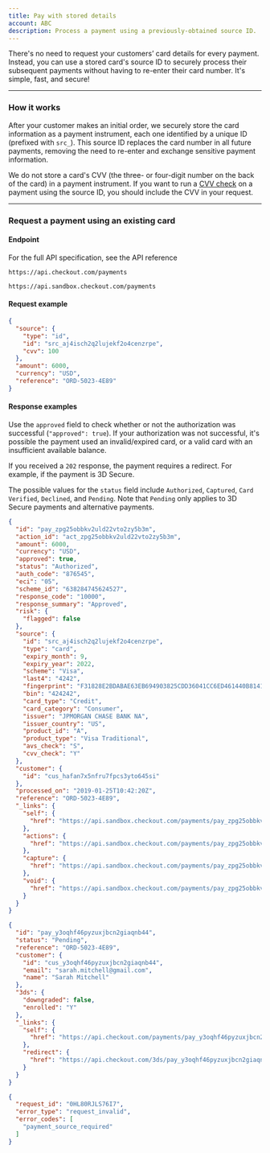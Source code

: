 ```yaml
---
title: Pay with stored details
account: ABC
description: Process a payment using a previously-obtained source ID.
---
```


There's no need to request your customers’ card details for every payment. Instead, you can use a stored card's source ID to securely process their subsequent payments without having to re-enter their card number. It's simple, fast, and secure!

---

### How it works

After your customer makes an initial order, we securely store the card information as a payment instrument, each one identified by a unique ID (prefixed with `src_`). This source ID replaces the card number in all future payments, removing the need to re-enter and exchange sensitive payment information.

<TipBox variant="info">

We do not store a card's CVV (the three- or four-digit number on the back of the card) in a payment instrument. If you want to run a [CVV check](/risk-management/cvv-check) on a payment using the source ID, you should include the CVV in your request.

</TipBox>

---

### Request a payment using an existing card

#### Endpoint

For the full API specification, see the <ExternalLink href="https://api-reference.checkout.com/#tag/Payments/paths/~1payments/post" target="_blank">API reference</ExternalLink>

<tabs>
<tab title="Live">
<LineCodeWrapper type="post">

`https://api.checkout.com/payments`

</LineCodeWrapper>
</tab>
<tab title="Sandbox">
<LineCodeWrapper type="post">

`https://api.sandbox.checkout.com/payments`

</LineCodeWrapper>
</tab>
</tabs>

#### Request example

```json
{
  "source": {
    "type": "id",
    "id": "src_aj4isch2q2lujekf2o4cenzrpe",
    "cvv": 100
  },
  "amount": 6000,
  "currency": "USD",
  "reference": "ORD-5023-4E89"
}
```

#### Response examples

Use the `approved` field to check whether or not the authorization was successful (`"approved": true`). If your authorization was not successful, it's possible the payment used an invalid/expired card, or a valid card with an insufficient available balance.

If you received a `202` response, the payment requires a redirect. For example, if the payment is 3D Secure.

The possible values for the `status` field include `Authorized`, `Captured`, `Card Verified`, `Declined`, and `Pending`. Note that `Pending` only applies to 3D Secure payments and alternative payments.

<tabs>
<tab title="201 Success">

```json
{
  "id": "pay_zpg25obbkv2uld22vto2zy5b3m",
  "action_id": "act_zpg25obbkv2uld22vto2zy5b3m",
  "amount": 6000,
  "currency": "USD",
  "approved": true,
  "status": "Authorized",
  "auth_code": "876545",
  "eci": "05",
  "scheme_id": "638284745624527",
  "response_code": "10000",
  "response_summary": "Approved",
  "risk": {
    "flagged": false
  },
  "source": {
    "id": "src_aj4isch2q2lujekf2o4cenzrpe",
    "type": "card",
    "expiry_month": 9,
    "expiry_year": 2022,
    "scheme": "Visa",
    "last4": "4242",
    "fingerprint": "F31828E2BDABAE63EB694903825CDD36041CC6ED461440B81415895855502832",
    "bin": "424242",
    "card_type": "Credit",
    "card_category": "Consumer",
    "issuer": "JPMORGAN CHASE BANK NA",
    "issuer_country": "US",
    "product_id": "A",
    "product_type": "Visa Traditional",
    "avs_check": "S",
    "cvv_check": "Y"
  },
  "customer": {
    "id": "cus_hafan7x5nfru7fpcs3yto645si"
  },
  "processed_on": "2019-01-25T10:42:20Z",
  "reference": "ORD-5023-4E89",
  "_links": {
    "self": {
      "href": "https://api.sandbox.checkout.com/payments/pay_zpg25obbkv2uld22vto2zy5b3m"
    },
    "actions": {
      "href": "https://api.sandbox.checkout.com/payments/pay_zpg25obbkv2uld22vto2zy5b3m/actions"
    },
    "capture": {
      "href": "https://api.sandbox.checkout.com/payments/pay_zpg25obbkv2uld22vto2zy5b3m/captures"
    },
    "void": {
      "href": "https://api.sandbox.checkout.com/payments/pay_zpg25obbkv2uld22vto2zy5b3m/voids"
    }
  }
}
```

</tab>
<tab title="202 Payment asynchronous / further action required">

```json
{
  "id": "pay_y3oqhf46pyzuxjbcn2giaqnb44",
  "status": "Pending",
  "reference": "ORD-5023-4E89",
  "customer": {
    "id": "cus_y3oqhf46pyzuxjbcn2giaqnb44",
    "email": "sarah.mitchell@gmail.com",
    "name": "Sarah Mitchell"
  },
  "3ds": {
    "downgraded": false,
    "enrolled": "Y"
  },
  "_links": {
    "self": {
      "href": "https://api.checkout.com/payments/pay_y3oqhf46pyzuxjbcn2giaqnb44"
    },
    "redirect": {
      "href": "https://api.checkout.com/3ds/pay_y3oqhf46pyzuxjbcn2giaqnb44"
    }
  }
}
```

</tab>
<tab title="422 Invalid data was sent">

```json
{
  "request_id": "0HL80RJLS76I7",
  "error_type": "request_invalid",
  "error_codes": [
    "payment_source_required"
  ]
}
```

</tab>
</tabs>
